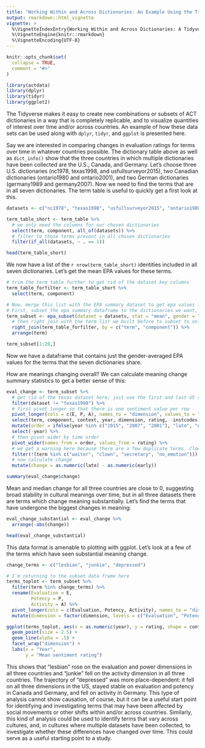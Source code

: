```yaml
---
title: "Working Within and Across Dictionaries: An Example Using the Tidyverse"
output: rmarkdown::html_vignette
vignette: >
  %\VignetteIndexEntry{Working Within and Across Dictionaries: A Tidyverse Example}
  %\VignetteEngine{knitr::rmarkdown}
  %\VignetteEncoding{UTF-8}
---
```


```r
knitr::opts_chunk$set(
  collapse = TRUE,
  comment = "#>"
)
```

```r
library(actdata)
library(dplyr)
library(tidyr)
library(ggplot2)
```

The Tidyverse makes it easy to create new combinations or subsets of ACT dictionaries in a way that is completely replicable, and to visualize quantities of interest over time and/or across countries. An example of how these data sets can be used along with `dplyr`, `tidyr`, and `ggplot` is presented here.

Say we are interested in comparing changes in evaluation ratings for terms over time in whatever countries possible. The dictionary table above as well as `dict_info()` show that the three countries in which multiple dictionaries have been collected are the U.S., Canada, and Germany. Let's choose three U.S. dictionaries (nc1978, texas1998, and usfullsurveyor2015), two Canadian dictionaries (ontario1980 and ontario2001), and two German dictionaries (germany1989 and germany2007). Now we need to find the terms that are in all seven dictionaries. The term table is useful to quickly get a first look at this.

```r
datasets <- c("nc1978", "texas1998", "usfullsurveyor2015", "ontario1980", "ontario2001", "germany1989", "germany2007")

term_table_short <- term_table %>% 
  # we only need the columns for our chosen dictionaries
  select(term, component, all_of(datasets)) %>% 
  # filter to those terms present in all chosen dictionaries
  filter(if_all(datasets, ~ . == 1))

head(term_table_short)
```

We now have a list of the `r nrow(term_table_short)` identities included in all seven dictionaries. Let's get the mean EPA values for these terms.

```r
# trim the term table further to get rid of the dataset key columns
term_table_forfilter <- term_table_short %>% 
  select(term, component)

# Now, merge this list with the EPA summary dataset to get epa values for the countries and years we are interested in.
# First, subset the epa summary dataframe to the dictionaries we want, to only include means, and to only include gender averaged values.
term_subset <- epa_subset(dataset = datasets, stat = "mean", gender = "average") %>% 
  # then right join with the term list we built before to subset to only the terms we are interested in. 
  right_join(term_table_forfilter, by = c("term", "component")) %>% 
  arrange(term)

term_subset[1:20,]
```

Now we have a dataframe that contains just the gender-averaged EPA values for the terms that the seven dictionaries share. 

How are meanings changing overall? We can calculate meaning change summary statistics to get a better sense of this:

```r
eval_change <- term_subset %>% 
  # get rid of the texas dataset here; just use the first and last US sets for a change calculation. Drop institution codes too, we won't use them here.
  filter(dataset != "texas1998") %>% 
  # first pivot longer so that there is one sentiment value per row
  pivot_longer(cols = c(E, P, A), names_to = "dimension", values_to = "rating") %>% 
  select(term, component, context, year, dimension, rating, -instcodes) %>%
  mutate(order = ifelse(year %in% c("2015", "2007", "2001"), "late", "early")) %>% 
  select(-year) %>% 
  # then pivot wider by time order
  pivot_wider(names_from = order, values_from = rating) %>% 
  # we get a warning here because there are a few duplicate terms. Clown, secretary, and waiter are all included more than once in the nc1978 dataset. This is something to watch for; there are other duplicates in other datasets as well. These are in the original raw data files and they have been left as is in this package. Here, I remove these terms. I also remove "no_emotion" here.
  filter(!(term %in% c("waiter", "clown", "secretary", "no_emotion"))) %>% 
  # now calculate change
  mutate(change = as.numeric(late) - as.numeric(early)) 

summary(eval_change$change)
```

Mean and median change for all three countries are close to 0, suggesting broad stability in cultural meanings over time, but in all three datasets there are terms which change meaning substantially. Let's find the terms that have undergone the biggest changes in meaning:

```r
eval_change_substantial <- eval_change %>% 
  arrange(-abs(change))

head(eval_change_substantial)
```

This data format is amenable to plotting with ggplot. Let's look at a few of the terms which have seen substantial meaning change. 

```r
change_terms <- c("lesbian", "junkie", "depressed")

# I'm returning to the subset data frame here
terms_toplot <- term_subset %>% 
  filter(term %in% change_terms) %>% 
  rename(Evaluation = E, 
         Potency = P,
         Activity = A) %>% 
  pivot_longer(cols = c(Evaluation, Potency, Activity), names_to = "dimension", values_to = "rating") %>% 
  mutate(dimension = factor(dimension, levels = c("Evaluation", "Potency", "Activity")))

ggplot(terms_toplot, aes(x = as.numeric(year), y = rating, shape = context, color = term)) +
  geom_point(size = 2.5) +
  geom_line(alpha = .5) + 
  facet_wrap("dimension") + 
  labs(x = "Year",
       y = "Mean sentiment rating")
```

This shows that "lesbian"  rose on the evaluation and power dimensions in all three countries and "junkie" fell on the activity dimension in all three countries. The trajectory of "depressed" was more place-dependent: it fell on all three dimensions in the US, stayed stable on evaluation and potency in Canada and Germany, and fell on activity in Germany. This type of analysis cannot show causation, of course, but it can be a useful start point for identifying and investigating terms that may have been affected by social movements or other shifts within and/or across countries. Similarly, this kind of analysis could be used to identify terms that vary across cultures, and, in cultures where multiple datasets have been collected, to investigate whether these differences have changed over time. This could serve as a useful starting point to a study.
